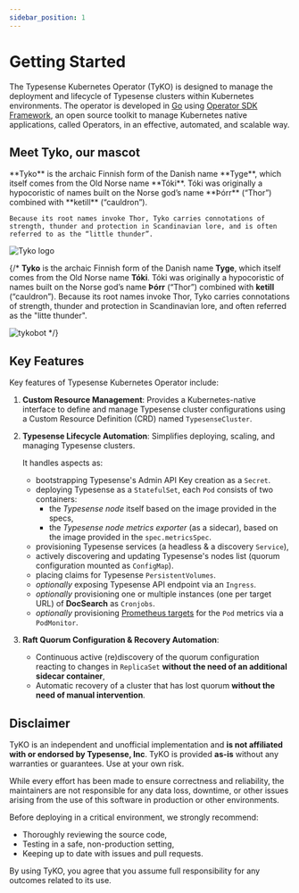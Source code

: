 ```yaml
---
sidebar_position: 1
---
```


# Getting Started

The Typesense Kubernetes Operator (TyKO) is designed to manage the deployment and lifecycle of Typesense clusters within Kubernetes environments. The operator is developed in [Go](https://go.dev/) using [Operator SDK Framework](https://sdk.operatorframework.io/), an open source toolkit to manage Kubernetes native applications, called Operators, in an effective, automated, and scalable way.

## Meet Tyko, our mascot


<div className={styles.imageTextSection}>
  
  <div className={styles.textWrapper}>
    **Tyko** is the archaic Finnish form of the Danish name **Tyge**, which itself comes from the Old Norse name **Tóki**. Tóki was originally a hypocoristic of names built on the Norse god’s name **Þórr** (“Thor”) combined with **ketill** (“cauldron”).

    Because its root names invoke Thor, Tyko carries connotations of strength, thunder and protection in Scandinavian lore, and is often referred to as the “little thunder”.
  </div>
  <div className={styles.imageWrapper}>
    <img
      src={useBaseUrl('/img/tyko-logo.png')}
      alt="Tyko logo"
    />
  </div>
</div>

{/* **Tyko** is the archaic Finnish form of the Danish name **Tyge**, which itself comes from the Old Norse name **Tóki**. Tóki was originally a hypocoristic of names built on the Norse god’s name **Þórr** (“Thor”) combined with **ketill** (“cauldron”). Because its root names invoke Thor, Tyko carries connotations of strength, thunder and protection in Scandinavian lore, and often referred as the "litte thunder".

![tykobot](/img/tyko-logo.png) */}

## Key Features

Key features of Typesense Kubernetes Operator include:

1. **Custom Resource Management**: Provides a Kubernetes-native interface to define and manage Typesense cluster configurations using a Custom Resource Definition (CRD) named `TypesenseCluster`.

2. **Typesense Lifecycle Automation**: Simplifies deploying, scaling, and managing Typesense clusters.
  
    It handles aspects as:
     - bootstrapping Typesense's Admin API Key creation as a `Secret`.
     - deploying Typesense as a `StatefulSet`, each `Pod` consists of two containers:
       - the *Typesense node* itself based on the image provided in the specs,
       - the *Typesense node metrics exporter* (as a sidecar), based on the image provided in the `spec.metricsSpec`.
     - provisioning Typesense services (a headless & a discovery `Service`),
     - actively discovering and updating Typesense's nodes list (quorum configuration mounted as `ConfigMap`).
     - placing claims for Typesense `PersistentVolumes`.
     - *optionally* exposing Typesense API endpoint via an `Ingress`.
     - *optionally* provisioning one or multiple instances (one per target URL) of **DocSearch** as `Cronjobs`.
     - *optionally* provisioning [Prometheus targets](https://prometheus.io/docs/guides/multi-target-exporter/) for the `Pod` metrics via a `PodMonitor`.
  
3. **Raft Quorum Configuration & Recovery Automation**:
   - Continuous active (re)discovery of the quorum configuration reacting to changes in `ReplicaSet` **without the need of an additional sidecar container**,
   - Automatic recovery of a cluster that has lost quorum **without the need of manual intervention**.

## Disclaimer

TyKO is an independent and unofficial implementation and **is not affiliated with or endorsed by Typesense, Inc**. TyKO is provided **as-is** without any warranties or guarantees. Use at your own risk.

While every effort has been made to ensure correctness and reliability, the maintainers are not responsible for any data loss, downtime, or other issues arising from the use of this software in production or other environments.

Before deploying in a critical environment, we strongly recommend:

- Thoroughly reviewing the source code,
- Testing in a safe, non-production setting,
- Keeping up to date with issues and pull requests.

By using TyKO, you agree that you assume full responsibility for any outcomes related to its use.

